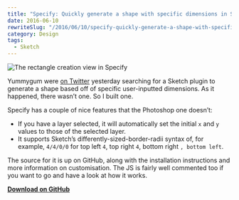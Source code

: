 ```yaml
---
title: "Specify: Quickly generate a shape with specific dimensions in Sketch"
date: 2016-06-10
rewriteSlug: "/2016/06/10/specify-quickly-generate-a-shape-with-specific-dimensions-in-sketch/"
category: Design
tags:
  - Sketch
---
```


![The rectangle creation view in Specify](./banner.jpg)

Yummygum were [on Twitter](https://twitter.com/yummygum/status/740846589468680192) yesterday searching for a Sketch plugin to generate a shape based off of specific user-inputted dimensions. As it happened, there wasn’t one. So I built one.

Specify has a couple of nice features that the Photoshop one doesn’t:

- If you have a layer selected, it will automatically set the initial `x` and `y` values to those of the selected layer.
- It supports Sketch’s differently-sized-border-radii syntax of, for example, `4/4/0/0` for top left `4`, top right `4`, bottom right `, bottom left`.

The source for it is up on GitHub, along with the installation instructions and more information on customisation. The JS is fairly well commented too if you want to go and have a look at how it works.

[**Download on GitHub**](https://github.com/ElliotEKJ/specify)
  